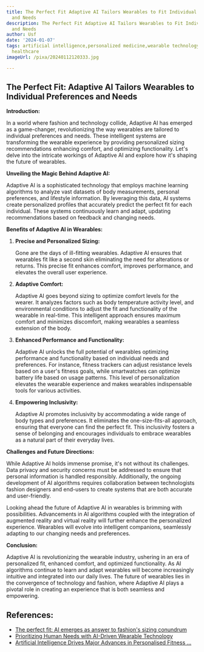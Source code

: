 ```yaml
---
title: The Perfect Fit Adaptive AI Tailors Wearables to Fit Individual Preferences
  and Needs
description: The Perfect Fit Adaptive AI Tailors Wearables to Fit Individual Preferences
  and Needs
author: Usf
date: '2024-01-07'
tags: artificial intelligence,personalized medicine,wearable technology,adaptive technology,tailored
  healthcare
imageUrl: /pixa/20240112120333.jpg

---
```

## The Perfect  Fit: Adaptive  AI  Tailors Wearables to Individual Preferences and  Needs

**Introduction:**

In a world where fashion and technology collide, Adaptive AI has emerged as a game-changer, revolutionizing the way wearables are tailored to individual preferences and needs. These intelligent systems are transforming the wearable experience by providing personalized sizing recommendations enhancing comfort, and optimizing functionality.  Let's delve  into the  intricate workings of Adaptive AI and explore how  it's shaping the future of  wearables.

**Unveiling the Magic Behind Adaptive AI:**

Adaptive AI is a sophisticated technology that  employs  machine learning algorithms to analyze vast datasets  of body measurements,  personal preferences,  and lifestyle information. By leveraging this data, AI systems create personalized profiles that accurately predict the perfect fit for  each individual. These systems continuously learn  and adapt, updating recommendations based on feedback and changing needs.

**Benefits of Adaptive AI in Wearables:**

1. **Precise and Personalized Sizing:**

   Gone are the days of ill-fitting wearables. Adaptive AI ensures that wearables fit like a second skin eliminating the need for  alterations or returns. This precise fit enhances  comfort, improves performance, and  elevates  the overall user experience.

2. **Adaptive Comfort:**

   Adaptive AI  goes beyond sizing to optimize comfort levels for the wearer. It analyzes factors such as body temperature activity level, and environmental conditions to  adjust the fit and  functionality of the wearable in real-time. This intelligent approach ensures maximum comfort and minimizes discomfort, making wearables a seamless extension of the  body.

3. **Enhanced Performance and Functionality:**

   Adaptive AI unlocks the full potential of wearables optimizing  performance and functionality based on individual needs and preferences. For  instance, fitness  trackers can adjust resistance levels based on a user's fitness goals, while smartwatches can optimize battery life based  on usage patterns. This level of personalization  elevates the wearable  experience  and makes  wearables indispensable  tools for various activities.

4. **Empowering  Inclusivity:**

   Adaptive AI promotes inclusivity by accommodating a wide range of body types and preferences. It eliminates the one-size-fits-all approach, ensuring that everyone can find the perfect fit. This inclusivity fosters a sense of belonging and encourages individuals  to embrace wearables as a natural part of their everyday lives.

**Challenges and Future Directions:**

While  Adaptive AI holds immense promise, it's not without  its challenges. Data privacy and security  concerns must be  addressed to ensure that  personal information is  handled responsibly. Additionally, the ongoing  development of AI algorithms requires collaboration between technologists fashion designers and end-users  to create systems that are both accurate and user-friendly.

Looking ahead the future of Adaptive AI  in wearables is brimming with possibilities. Advancements in AI algorithms coupled with the integration of augmented reality and virtual reality will further enhance the personalized experience. Wearables will evolve  into intelligent  companions, seamlessly adapting to our changing  needs and preferences.

**Conclusion:**

Adaptive AI is revolutionizing the wearable industry, ushering  in an era of personalized  fit, enhanced comfort, and optimized functionality. As AI algorithms  continue to learn and adapt wearables will become increasingly intuitive and integrated into our daily lives. The future of wearables  lies in the convergence of technology and fashion, where Adaptive AI plays a pivotal role in creating an experience that is both seamless and empowering.

## References:
- [The perfect fit: AI emerges as answer to fashion's sizing conundrum](https://jingdaily.com/fit-ai-fashion-sizing)
- [Prioritizing Human Needs with AI-Driven Wearable Technology](https://www.foodlogistics.com/safety-security/worker-safety/article/22875998/ansell-prioritizing-human-needs-with-aidriven-wearable-technology)
- [Artificial Intelligence Drives Major Advances in Personalised Fitness ...](https://www.tomorrow.bio/post/artificial-intelligence-drives-major-advances-in-personalised-fitness-with-customised-workout-plans-2023-12-5635770350-ai)
